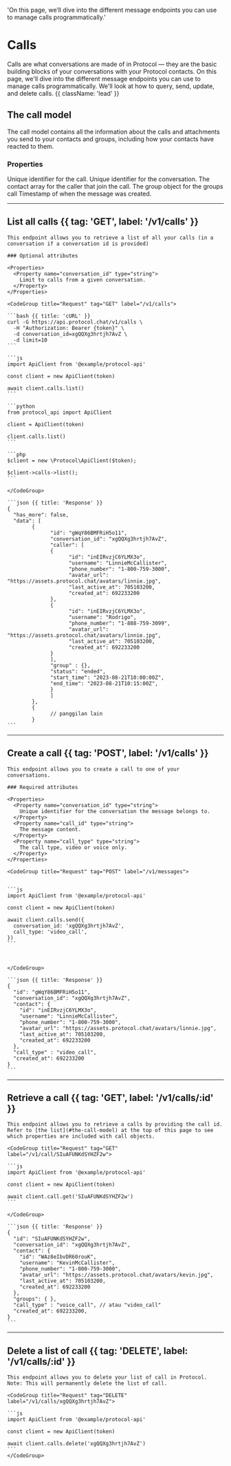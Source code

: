   'On this page, we’ll dive into the different message endpoints you can use to manage calls programmatically.'

# Calls

Calls are what conversations are made of in Protocol — they are the basic building blocks of your conversations with your Protocol contacts. On this page, we'll dive into the different message endpoints you can use to manage calls programmatically. We'll look at how to query, send, update, and delete calls. {{ className: 'lead' }}

## The call model

The call model contains all the information about the calls and attachments you send to your contacts and groups, including how your contacts have reacted to them.

### Properties

<Properties>
  <Property name="id" type="string">
    Unique identifier for the call.
  </Property>
  <Property name="conversation_id" type="string">
    Unique identifier for the conversation.
  </Property>
  <Property name="caller" type="array">
    The contact array for the caller that join the call.
  </Property>
  <Property name="group" type="object">
    The group object for the groups call
  </Property>
  <Property name="created_at" type="timestamp">
    Timestamp of when the message was created.
  </Property>

</Properties>

---

## List all calls {{ tag: 'GET', label: '/v1/calls' }}

<Row>
  <Col>

    This endpoint allows you to retrieve a list of all your calls (in a conversation if a conversation id is provided)

    ### Optional attributes

    <Properties>
      <Property name="conversation_id" type="string">
        Limit to calls from a given conversation.
      </Property>
    </Properties>

  </Col>
  <Col sticky>

    <CodeGroup title="Request" tag="GET" label="/v1/calls">

    ```bash {{ title: 'cURL' }}
    curl -G https://api.protocol.chat/v1/calls \
      -H "Authorization: Bearer {token}" \
      -d conversation_id=xgQQXg3hrtjh7AvZ \
      -d limit=10
    ```

    ```js
    import ApiClient from '@example/protocol-api'

    const client = new ApiClient(token)

    await client.calls.list()
    ```

    ```python
    from protocol_api import ApiClient

    client = ApiClient(token)

    client.calls.list()
    ```

    ```php
    $client = new \Protocol\ApiClient($token);

    $client->calls->list();
    ```

    </CodeGroup>

    ```json {{ title: 'Response' }}
    {
      "has_more": false,
      "data": [
            {
                  "id": "gWqY86BMFRiH5o11",
                  "conversation_id": "xgQQXg3hrtjh7AvZ",
                  "caller": [
                  {
                        "id": "inEIRvzjC6YLMX3o",
                        "username": "LinnieMcCallister",
                        "phone_number": "1-800-759-3000",
                        "avatar_url": "https://assets.protocol.chat/avatars/linnie.jpg",
                        "last_active_at": 705103200,
                        "created_at": 692233200
                  },
                  {
                        "id": "inEIRvzjC6YLMX3o",
                        "username": "Rodrigo",
                        "phone_number": "1-888-759-3099",
                        "avatar_url": "https://assets.protocol.chat/avatars/linnie.jpg",
                        "last_active_at": 705103200,
                        "created_at": 692233200
                  }
                  ],
                  "group" : {},
                  "status": "ended",
                  "start_time": "2023-08-21T10:00:00Z",
                  "end_time": "2023-08-21T10:15:00Z",
                  }
                  ]
            },
            {
                  // panggilan lain
            }
    ```

  </Col>
</Row>

---

## Create a call {{ tag: 'POST', label: '/v1/calls' }}

<Row>
  <Col>

    This endpoint allows you to create a call to one of your conversations.

    ### Required attributes

    <Properties>
      <Property name="conversation_id" type="string">
        Unique identifier for the conversation the message belongs to.
      </Property>
      <Property name="call_id" type="string">
        The message content.
      </Property>
      <Property name="call_type" type="string">
        The call type, video or voice only.
      </Property>
    </Properties>



  </Col>
  <Col sticky>

    <CodeGroup title="Request" tag="POST" label="/v1/messages">


    ```js
    import ApiClient from '@example/protocol-api'

    const client = new ApiClient(token)

    await client.calls.send({
      conversation_id: 'xgQQXg3hrtjh7AvZ',
      call_type: 'video_call',
    })
    ```

 

    </CodeGroup>

    ```json {{ title: 'Response' }}
    {
      "id": "gWqY86BMFRiH5o11",
      "conversation_id": "xgQQXg3hrtjh7AvZ",
      "contact": {
        "id": "inEIRvzjC6YLMX3o",
        "username": "LinnieMcCallister",
        "phone_number": "1-800-759-3000",
        "avatar_url": "https://assets.protocol.chat/avatars/linnie.jpg",
        "last_active_at": 705103200,
        "created_at": 692233200
      },
      "call_type" : "video_call",
      "created_at": 692233200
    }
    ```

  </Col>
</Row>

---

## Retrieve a call {{ tag: 'GET', label: '/v1/calls/:id' }}

<Row>
  <Col>

    This endpoint allows you to retrieve a calls by providing the call id. Refer to [the list](#the-call-model) at the top of this page to see which properties are included with call objects.

  </Col>
  <Col sticky>

    <CodeGroup title="Request" tag="GET" label="/v1/call/SIuAFUNKdSYHZF2w">

    ```js
    import ApiClient from '@example/protocol-api'

    const client = new ApiClient(token)

    await client.call.get('SIuAFUNKdSYHZF2w')
    ```

    </CodeGroup>

    ```json {{ title: 'Response' }}
    {
      "id": "SIuAFUNKdSYHZF2w",
      "conversation_id": "xgQQXg3hrtjh7AvZ",
      "contact": {
        "id": "WAz8eIbvDR60rouK",
        "username": "KevinMcCallister",
        "phone_number": "1-800-759-3000",
        "avatar_url": "https://assets.protocol.chat/avatars/kevin.jpg",
        "last_active_at": 705103200,
        "created_at": 692233200
      },
      "groups": { },
      "call_type" : "voice_call", // atau "video_call"
      "created_at": 692233200,
    }
    ```

  </Col>
</Row>

---

## Delete a list of call {{ tag: 'DELETE', label: '/v1/calls/:id' }}

<Row>
  <Col>

    This endpoint allows you to delete your list of call in Protocol. Note: This will permanently delete the list of call.

  </Col>
  <Col sticky>

    <CodeGroup title="Request" tag="DELETE" label="/v1/calls/xgQQXg3hrtjh7AvZ">

    ```js
    import ApiClient from '@example/protocol-api'

    const client = new ApiClient(token)

    await client.calls.delete('xgQQXg3hrtjh7AvZ')
    ```
    </CodeGroup>

  </Col>
</Row>

